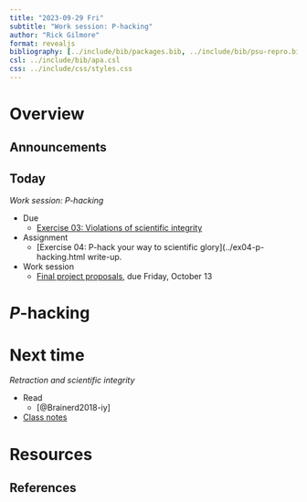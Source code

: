 ```yaml
---
title: "2023-09-29 Fri"
subtitle: "Work session: P-hacking"
author: "Rick Gilmore"
format: revealjs
bibliography: [../include/bib/packages.bib, ../include/bib/psu-repro.bib]
csl: ../include/bib/apa.csl
css: ../include/css/styles.css
---
```


# Overview

## Announcements

## Today

*Work session: P-hacking*

- [Due]{.orange_due}
    - [Exercise 03: Violations of scientific integrity](../ex03-scientific-integrity.html)
- [Assignment]{.green_assigned}
    - [Exercise 04: P-hack your way to scientific glory](../ex04-p-hacking.html write-up.
- Work session
    - [Final project proposals](../final-project.html), [due Friday, October 13]{.orange_due}

# *P*-hacking

# Next time

*Retraction and scientific integrity*

- Read
    - [@Brainerd2018-iy]
- [Class notes]()

# Resources

## References